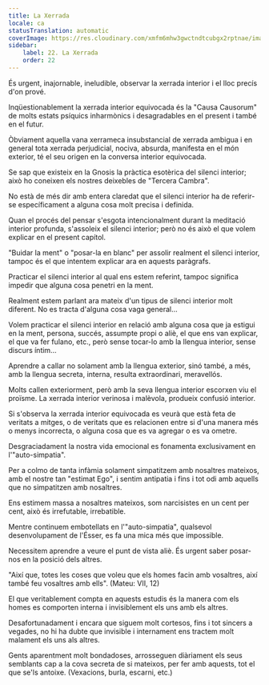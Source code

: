 ```yaml
---
title: La Xerrada
locale: ca
statusTranslation: automatic
coverImage: https://res.cloudinary.com/xmfm6mhw3gwctndtcubgx2rptnae/image/upload/v1740468922/small_cover_tratado_de_psicologia_revolucionaria_a4c0dca4e0.webp
sidebar:
    label: 22. La Xerrada
    order: 22
---
```

És urgent, inajornable, ineludible, observar la xerrada interior i el lloc precís d'on prové.

Inqüestionablement la xerrada interior equivocada és la "Causa Causorum" de molts estats psíquics inharmònics i desagradables en el present i també en el futur.

Òbviament aquella vana xerrameca insubstancial de xerrada ambigua i en general tota xerrada perjudicial, nociva, absurda, manifesta en el món exterior, té el seu origen en la conversa interior equivocada.

Se sap que existeix en la Gnosis la pràctica esotèrica del silenci interior; això ho coneixen els nostres deixebles de "Tercera Cambra".

No està de més dir amb entera claredat que el silenci interior ha de referir-se específicament a alguna cosa molt precisa i definida.

Quan el procés del pensar s'esgota intencionalment durant la meditació interior profunda, s'assoleix el silenci interior; però no és això el que volem explicar en el present capítol.

"Buidar la ment" o "posar-la en blanc" per assolir realment el silenci interior, tampoc és el que intentem explicar ara en aquests paràgrafs.

Practicar el silenci interior al qual ens estem referint, tampoc significa impedir que alguna cosa penetri en la ment.

Realment estem parlant ara mateix d'un tipus de silenci interior molt diferent. No es tracta d'alguna cosa vaga general...

Volem practicar el silenci interior en relació amb alguna cosa que ja estigui en la ment, persona, succés, assumpte propi o aliè, el que ens van explicar, el que va fer fulano, etc., però sense tocar-lo amb la llengua interior, sense discurs íntim...

Aprendre a callar no solament amb la llengua exterior, sinó també, a més, amb la llengua secreta, interna, resulta extraordinari, meravellós.

Molts callen exteriorment, però amb la seva llengua interior escorxen viu el proïsme. La xerrada interior verinosa i malèvola, produeix confusió interior.

Si s'observa la xerrada interior equivocada es veurà que està feta de veritats a mitges, o de veritats que es relacionen entre si d'una manera més o menys incorrecta, o alguna cosa que es va agregar o es va ometre.

Desgraciadament la nostra vida emocional es fonamenta exclusivament en l'"auto-simpatia".

Per a colmo de tanta infàmia solament simpatitzem amb nosaltres mateixos, amb el nostre tan "estimat Ego", i sentim antipatia i fins i tot odi amb aquells que no simpatitzen amb nosaltres.

Ens estimem massa a nosaltres mateixos, som narcisistes en un cent per cent, això és irrefutable, irrebatible.

Mentre continuem embotellats en l'"auto-simpatia", qualsevol desenvolupament de l'Ésser, es fa una mica més que impossible.

Necessitem aprendre a veure el punt de vista aliè. És urgent saber posar-nos en la posició dels altres.

"Així que, totes les coses que voleu que els homes facin amb vosaltres, així també feu vosaltres amb ells". (Mateu: VII, 12)

El que veritablement compta en aquests estudis és la manera com els homes es comporten interna i invisiblement els uns amb els altres.

Desafortunadament i encara que siguem molt cortesos, fins i tot sincers a vegades, no hi ha dubte que invisible i internament ens tractem molt malament els uns als altres.

Gents aparentment molt bondadoses, arrosseguen diàriament els seus semblants cap a la cova secreta de si mateixos, per fer amb aquests, tot el que se'ls antoixe. (Vexacions, burla, escarni, etc.)

